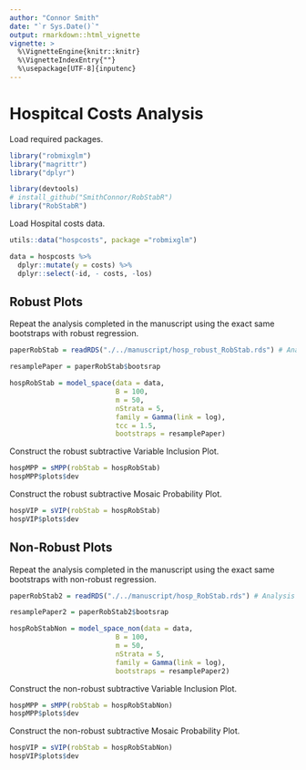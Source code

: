 ```yaml
---
author: "Connor Smith"
date: "`r Sys.Date()`"
output: rmarkdown::html_vignette
vignette: >
  %\VignetteEngine{knitr::knitr}
  %\VignetteIndexEntry{""}
  %\usepackage[UTF-8]{inputenc}
---
```


# Hospitcal Costs Analysis

Load required packages.
```r
library("robmixglm")
library("magrittr")
library("dplyr")

library(devtools)
# install_github("SmithConnor/RobStabR")
library("RobStabR")
```

Load Hospital costs data.

```r
utils::data("hospcosts", package ="robmixglm")

data = hospcosts %>% 
  dplyr::mutate(y = costs) %>% 
  dplyr::select(-id, - costs, -los)
```

## Robust Plots

Repeat the analysis completed in the manuscript using the exact same bootstraps with robust regression.

```r
paperRobStab = readRDS("./../manuscript/hosp_robust_RobStab.rds") # Analysis done for the manuscript

resamplePaper = paperRobStab$bootsrap

hospRobStab = model_space(data = data,
                          B = 100,
                          m = 50,
                          nStrata = 5,
                          family = Gamma(link = log),
                          tcc = 1.5,
                          bootstraps = resamplePaper)
```

Construct the robust subtractive Variable Inclusion Plot.

```r
hospMPP = sMPP(robStab = hospRobStab)
hospMPP$plots$dev
```

Construct the robust subtractive Mosaic Probability Plot.

```r
hospVIP = sVIP(robStab = hospRobStab)
hospVIP$plots$dev
```

## Non-Robust Plots

Repeat the analysis completed in the manuscript using the exact same bootstraps with non-robust regression.

```r
paperRobStab2 = readRDS("./../manuscript/hosp_RobStab.rds") # Analysis done for the manuscript

resamplePaper2 = paperRobStab2$bootsrap

hospRobStabNon = model_space_non(data = data,
                          B = 100,
                          m = 50,
                          nStrata = 5,
                          family = Gamma(link = log),
                          bootstraps = resamplePaper2)
```

Construct the non-robust subtractive Variable Inclusion Plot.

```r
hospMPP = sMPP(robStab = hospRobStabNon)
hospMPP$plots$dev
```

Construct the non-robust subtractive Mosaic Probability Plot.

```r
hospVIP = sVIP(robStab = hospRobStabNon)
hospVIP$plots$dev
```

